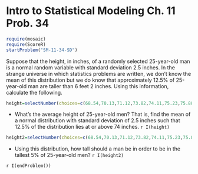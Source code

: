 Intro to Statistical Modeling Ch. 11 Prob. 34
========================================================
```r
require(mosaic)
require(ScoreR)
startProblem("SM-11-34-SD")
```

Suppose that the height, in inches, of a randomly selected 25-year-old man is a normal random variable with standard deviation 2.5 inches. In the strange universe in which statistics problems are written, we don't know the mean of this distribution but we do know that approximately 12.5% of 25-year-old man are taller than 6 feet 2 inches.  Using this information, calculate the following.

```r
height=selectNumber(choices=c(68.54,70.13,71.12,73.82,74.11,75.23,75.88,76.14), correct=c(71.12), totalPts=1, name="mean")
``` 
* What's the average height of 25-year-old men?  That is, find the mean
of a normal distribution with standard deviation of 2.5 inches such
that 12.5% of the distribution lies at or above 74 inches. `r I(height)`

```r
height2=selectNumber(choices=c(68.54,70.13,71.12,73.82,74.11,75.23,75.88,76.14), correct=c(75.23), totalPts=1, name="5percent")
```
* Using this distribution, how tall should a man be in order to be in the tallest 5% of 25-year-old men? `r I(height2)`

`r I(endProblem())`